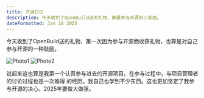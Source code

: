 ```yaml
---
title: 开源日记
description: 今天收到了OpenBuild送的礼物，算是参与开源的小奖励。
dateFormatted: Jan 18 2025
---
```



今天收到了OpenBuild送的礼物，第一次因为参与开源而收获礼物，也算是对自己参与开源的一种鼓励。

<div class="flex gap-2">
  <img src={P1.src} alt="Photo1" class="flex-1 w-3/6" />
  <img src={P2.src} alt="Photo2" class="flex-1 w-3/6" />
</div>

说起来这也算是我第一个认真参与进去的开源项目。在参与过程中，与项目管理者的讨论过程也是一次难得
的经历。我自己也学到不少东西。这也更加坚定了我参与开源的决心。2025年要做大做强。


